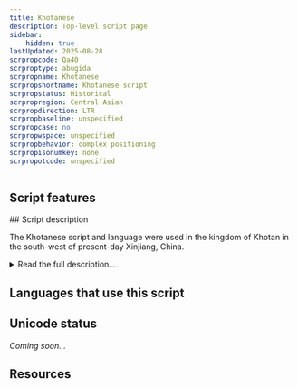 ```yaml
---
title: Khotanese
description: Top-level script page
sidebar:
    hidden: true
lastUpdated: 2025-08-28
scrpropcode: Qa40
scrproptype: abugida
scrpropname: Khotanese
scrpropshortname: Khotanese script
scrpropstatus: Historical
scrpropregion: Central Asian
scrpropdirection: LTR
scrpropbaseline: unspecified
scrpropcase: no
scrpropwspace: unspecified
scrpropbehavior: complex positioning
scrpropisonumkey: none
scrpropotcode: unspecified
---
```



## Script features

<ScriptInfo />
## Script description

The Khotanese script and language were used in the kingdom of Khotan in the south-west of present-day Xinjiang, China.

<details>
<summary>Read the full description...</summary>The Khotanese people were of Iranian descent and spoke an Indo-Iranian language.

Khotan lay along the Silk Road and was the first place outside of China (as China’s borders lay at that time) to begin cultivating silk. It was also a centre for the study and practice of Mahayana Buddhism. As a result, many languages including Chinese, Sanskrit, Prakrit and Tibetan were spoken there. Sanskrit and Prakrit were written in Khotan in a northern form of the [Brahmi](/scrlang/script-brah) script, called Gupta, from which the Khotanese script descended.

Khotanese is an abugida, similar in structure to [Tibetan](/scrlang/script-Tibt) with which it shares common origins. Characters were made up of a base radical with one or more vowel marks appended to it to change the quality of the following vowel from the “default” or inherent /a/ to either /i/, /u/ or /e/.

_This script is not currently recognized by the [ISO 15924 standard](http://www.unicode.org/iso15924/), but is included in ScriptSource for research purposes. If you have any information on this script, please add the information to this site. Your contributions can be a great help in refining and expanding the ISO 15924 standard. The [Script Encoding Initiative](http://www.linguistics.berkeley.edu/sei/) is working to support the inclusion of this script in the standard, and contributions here will support their efforts._
</details>

## Languages that use this script

<WsList script='Qa40' wsMax='5' />

## Unicode status

_Coming soon..._

## Resources

<ScriptResources detailSummary='seemore' />

